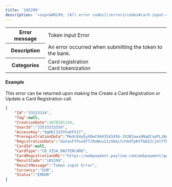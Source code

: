 ```yaml
---
title: '105299'  
description: '<sup>&#8249; [All error codes](/errors/codes#card-input-and-registration)</sup>'
---
```

  
<table>
    <tbody>
        <tr>
            <th class="header"><strong>Error message</strong></th>
            <td class="table-content">Token input Error</td>
        </tr>
        <tr>
            <th class="header"><strong>Description</strong></th>
            <td class="table-content">An error occurred when submitting the token to the bank.</td>
        </tr>
        <tr>
            <th class="header"><strong>Categories</strong></th>
            <td class="table-content">  
<div class="label">Card registration</div>  
<div class="label">Card tokenization</div>
</td>
        </tr>
    </tbody>
</table>  

#### Example  

This error can be returned upon making the Create a Card Registration or Update a Card Registration call.  
```json API Response
{
    "Id":"33523334",
    "Tag":null,
    "CreationDate":1678191124,
    "UserId":"33533333559",
    "AccessKey":"9gHbl333YhuKF51T",
    "PreregistrationData":"MeUcEHyEyhDwC944354345b-JX2B3uwxANqdCnpPLzBgRKZF8Ptzvfhgg-5Po2mIDtiqGXxeG_FgAdY6KpgUfJbE7u027V3BJUGe5TIYYbohX4VX_V8Bt55K-_KK",
    "RegistrationData":"data=FYPxu8TTJ9oWou1IzSKeLYchb4TpKVTQAZ2cjmlTfNS3tp0cCN2838LAMeMcFpJ1_n_097k14p5nOdMlrVnq5DuqG4wHZQYXhBhSeOVYgrfEl1TRFy3n0rMTM1k-_FyVYyMy49oMD8tuY1iWZ9brThqkJGZqPpTnMwKoeL1a3YlMIap_IadDIrscq3KT9PhQVxxL6MdfIZVlg8jcaTYs2rB7TsNtqSQumTpD5PlGxYzWk7Xh5dYXLDzi6KiN_XSWPbo3po8MGiij1h_rAFeRBxKRDTqp4C0NFTqk2v_UzVm6DNxDps91POJX8SHfSqdfVeuZpQ-lktj78QdcU2Rcrmy8eMvWPuDLDdkwoZBggRqnTdTbDnGfW7GqYCGX-4x3",
    "CardId":null,
    "CardType":"CB_VISA_MASTERCARD",
    "CardRegistrationURL":"https://webpayment.payline.com/webpayment/getToken",
    "ResultCode":"105299",
    "ResultMessage":"Token input Error",
    "Currency":"EUR",
    "Status":"ERROR"
}
```